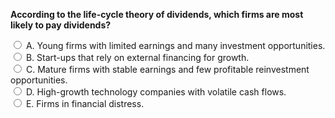 ::: {.question-block}

<form onsubmit="event.preventDefault(); checkAnswer('module10_mcq_q36')" data-correct-answer="C">
<strong style="display: block;">According to the life-cycle theory of dividends, which firms are most likely to pay dividends?</strong>

<label><input type="radio" name="module10_mcq_q36" value="A"> A. Young firms with limited earnings and many investment opportunities.</label><br>
<label><input type="radio" name="module10_mcq_q36" value="B"> B. Start-ups that rely on external financing for growth.</label><br>
<label><input type="radio" name="module10_mcq_q36" value="C"> C. Mature firms with stable earnings and few profitable reinvestment opportunities.</label><br>
<label><input type="radio" name="module10_mcq_q36" value="D"> D. High-growth technology companies with volatile cash flows.</label><br>
<label><input type="radio" name="module10_mcq_q36" value="E"> E. Firms in financial distress.</label><br>
</form>

<div id="feedback-module10_mcq_q36" class="feedback" data-status="" style="display:none;">
✅ C is correct. According to the life-cycle theory, mature firms with steady cash flows and limited investment needs are more likely to distribute dividends.
</div>

:::

